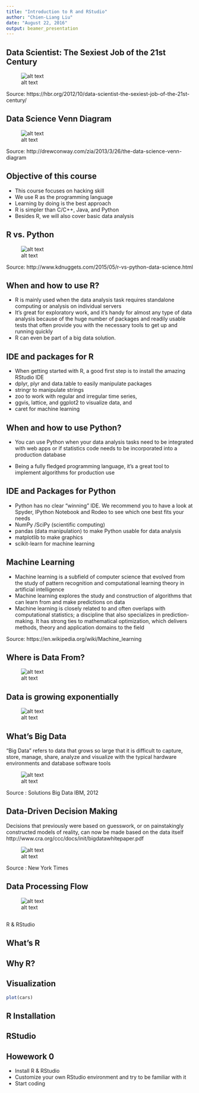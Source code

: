 ```yaml
---
title: "Introduction to R and RStudio"
author: "Chien-Liang Liu"
date: "August 22, 2016"
output: beamer_presentation
---
```


## Data Scientist: The Sexiest Job of the 21st Century

![alt text](./images/harvard_business_review.png "Harvard Business Review")

Source: https://hbr.org/2012/10/data-scientist-the-sexiest-job-of-the-21st-century/


## Data Science Venn Diagram

![alt text](./images/data_science_venn_diagram.png "Data Science")

Source: http://drewconway.com/zia/2013/3/26/the-data-science-venn-diagram

## Objective of this course 

- This course focuses on hacking skill
- We use R as the programming language
- Learning by doing is the best approach 
- R is simpler than C/C++, Java, and Python
- Besides R, we will also cover basic data analysis


## R vs. Python

![alt text](./images/r-vs-python-numbers.jpg "R vs. Pyhton")

Source: http://www.kdnuggets.com/2015/05/r-vs-python-data-science.html

## When and how to use R?
- R is mainly used when the data analysis task requires standalone computing or analysis on individual servers
- It’s great for exploratory work, and it's handy for almost any type of data analysis because of the huge number of packages and readily usable tests that often provide you with the necessary tools to get up and running quickly
- R can even be part of a big data solution.

## IDE and packages for R
- When getting started with R, a good first step is to install the amazing RStudio IDE
- dplyr, plyr and data.table to easily manipulate packages
- stringr to manipulate strings
- zoo to work with regular and irregular time series,
- ggvis, lattice, and ggplot2 to visualize data, and
- caret for machine learning

## When and how to use Python?
- You can use Python when your data analysis tasks need to be integrated with web apps or if statistics code needs to be incorporated into a production database

- Being a fully fledged programming language, it’s a great tool to implement algorithms for production use

## IDE and Packages for Python
- Python has no clear “winning” IDE. We recommend you to have a look at Spyder, IPython Notebook and Rodeo to see which one best fits your needs
- NumPy /SciPy (scientific computing) 
- pandas (data manipulation) to make Python usable for data analysis
- matplotlib to make graphics
- scikit-learn for machine learning

## Machine Learning
- Machine learning is a subfield of computer science that evolved from the study of pattern recognition and computational learning theory in artificial intelligence
- Machine learning explores the study and construction of algorithms that can learn from and make predictions on data
- Machine learning is closely related to and often overlaps with computational statistics; a discipline that also specializes in prediction-making. It has strong ties to mathematical optimization, which delivers methods, theory and application domains to the field

Source: https://en.wikipedia.org/wiki/Machine_learning

## Where is Data From?


![alt text](./images/where_is_data_from.png "Big Data")



## Data is growing exponentially


![alt text](./images/data_growing.png "Data is growing exponentially")


## What's Big Data
“Big Data” refers to data that grows so large that it is difficult to
 capture, store, manage, share, analyze and visualize with the 
typical hardware environments and database software tools

![alt text](./images/big_data_4v.png "4V of Big Data")

Source : Solutions Big Data IBM, 2012

## Data-Driven Decision Making
Decisions that previously were based on guesswork, or on painstakingly constructed models of reality, can now be made based on the data itself
http://www.cra.org/ccc/docs/init/bigdatawhitepaper.pdf

![alt text](./images/money_ball.png "Money Ball")

Source : New York Times

## Data Processing Flow

![alt text](./images/data_processing_flow.png "Data Processing Flow")

## 

R & RStudio

## What's R


## Why R?

## Visualization

```r
plot(cars)
```


## R Installation

## RStudio

## Howework 0
- Install R & RStudio
- Customize your own RStudio environment and try to be familiar with it
- Start coding






